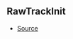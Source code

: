 ## RawTrackInit



- [Source](https://github.com/Androz2091/discord-player/blob/3861a2c/packages/discord-player/src/Structures/VoiceReceiverNode.ts#L16)